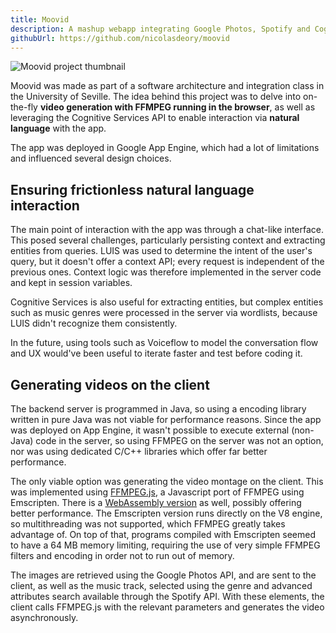 ```yaml
---
title: Moovid
description: A mashup webapp integrating Google Photos, Spotify and Cognitive Services to create customized photo collage videos.
githubUrl: https://github.com/nicolasdeory/moovid
---
```

![Moovid project thumbnail](/projects/moovid.png)

Moovid was made as part of a software architecture and integration class in the University of Seville.
The idea behind this project was to delve into on-the-fly **video generation with FFMPEG running in the browser**, as well as leveraging the Cognitive Services API
to enable interaction via **natural language** with the app.

The app was deployed in Google App Engine, which had a lot of limitations and influenced several design choices.


## Ensuring frictionless natural language interaction

The main point of interaction with the app was through a chat-like interface. This posed several challenges, particularly persisting context and extracting entities from queries.
LUIS was used to determine the intent of the user's query, but it doesn't offer a context API; every request is independent of the previous ones.
Context logic was therefore implemented in the server code and kept in session variables.

Cognitive Services is also useful for extracting entities, but complex entities such as music genres were processed in the server via wordlists, because LUIS didn't recognize
them consistently.

In the future, using tools such as Voiceflow to model the conversation flow and UX would've been useful to iterate faster and test before coding it.

## Generating videos on the client

The backend server is programmed in Java, so using a encoding library written in pure Java was not viable for performance reasons. Since the app was deployed on App Engine,
it wasn't possible to execute external (non-Java) code in the server, so using FFMPEG on the server was not an option, nor was using dedicated C/C++ libraries which
offer far better performance.

The only viable option was generating the video montage on the client. This was implemented using [FFMPEG.js](https://github.com/Kagami/ffmpeg.js/), a Javascript port
of FFMPEG using Emscripten. There is a [WebAssembly version](https://github.com/ffmpegwasm/ffmpeg.wasm) as well, possibly offering better performance.
The Emscripten version runs directly on the V8 engine, so multithreading was not supported, which FFMPEG greatly takes advantage of. 
On top of that, programs compiled with Emscripten seemed to have a 64 MB memory limiting, requiring the use of very simple FFMPEG filters
and encoding in order not to run out of memory.

The images are retrieved using the Google Photos API, and are sent to the client, as well as the music track, selected using the genre and advanced attributes search
available through the Spotify API. With these elements, the client calls FFMPEG.js with the relevant parameters and generates the video asynchronously.